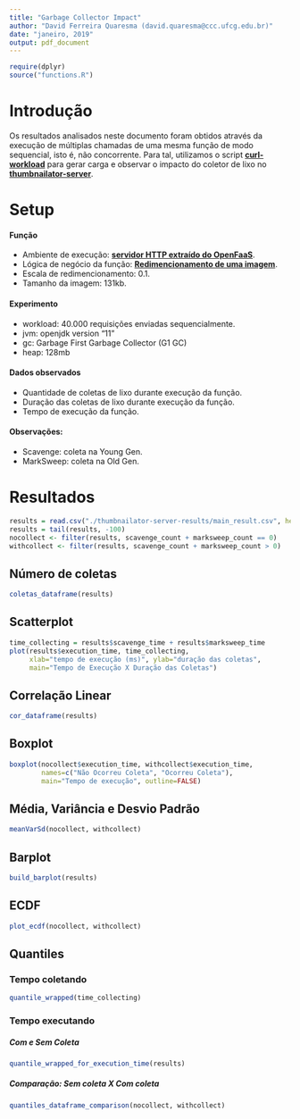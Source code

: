 ```yaml
---
title: "Garbage Collector Impact"
author: "David Ferreira Quaresma (david.quaresma@ccc.ufcg.edu.br)"
date: "janeiro, 2019"
output: pdf_document
---
```


```r
require(dplyr)
source("functions.R")
```

# Introdução
Os resultados analisados neste documento foram obtidos através da execução de múltiplas chamadas de uma mesma função de modo sequencial, isto é, não concorrente. Para tal, utilizamos o script [**curl-workload**](https://github.com/dfquaresma/pibic-faas/blob/master/analysis/curl-workload.sh) para gerar carga e observar o impacto do coletor de lixo no [**thumbnailator-server**](https://github.com/dfquaresma/pibic-faas/tree/master/functions/thumbnailator/thumbnailator-server-maven).

# Setup

#### Função 
- Ambiente de execução: [**servidor HTTP extraído do OpenFaaS**](https://github.com/dfquaresma/pibic-faas/blob/master/functions/thumbnailator/thumbnailator-server-maven/src/main/java/com/thumbnailator/server/App.java).
- Lógica de negócio da função: [**Redimencionamento de uma imagem**](https://github.com/dfquaresma/pibic-faas/blob/master/functions/thumbnailator/thumbnailator-server-maven/src/main/java/com/thumbnailator/function/Handler.java).
- Escala de redimencionamento: 0.1.
- Tamanho da imagem: 131kb.

#### Experimento
- workload: 40.000 requisições enviadas sequencialmente.
- jvm: openjdk version "11"
- gc:  Garbage First Garbage Collector (G1 GC) 
- heap: 128mb

#### Dados observados 
- Quantidade de coletas de lixo durante execução da função.
- Duração das coletas de lixo durante execução da função.
- Tempo de execução da função.

#### Observações:
- Scavenge: coleta na Young Gen.
- MarkSweep: coleta na Old Gen.

# Resultados
```r
results = read.csv("./thumbnailator-server-results/main_result.csv", header=T, dec=".")
results = tail(results, -100)
nocollect <- filter(results, scavenge_count + marksweep_count == 0)
withcollect <- filter(results, scavenge_count + marksweep_count > 0)
```

## Número de coletas
```r
coletas_dataframe(results)
```

## Scatterplot
```r
time_collecting = results$scavenge_time + results$marksweep_time
plot(results$execution_time, time_collecting,
     xlab="tempo de execução (ms)", ylab="duração das coletas",
     main="Tempo de Execução X Duração das Coletas")
```

## Correlação Linear
```r
cor_dataframe(results)
```

## Boxplot
```r
boxplot(nocollect$execution_time, withcollect$execution_time,
        names=c("Não Ocorreu Coleta", "Ocorreu Coleta"),
        main="Tempo de execução", outline=FALSE)
```

## Média, Variância e Desvio Padrão
```r
meanVarSd(nocollect, withcollect)
```

## Barplot
```r
build_barplot(results)
```

## ECDF
```r
plot_ecdf(nocollect, withcollect)
```

## Quantiles
### Tempo coletando
```r
quantile_wrapped(time_collecting)
```
### Tempo executando 
##### Com e Sem Coleta
```r
quantile_wrapped_for_execution_time(results)
```
##### Comparação: Sem coleta X Com coleta
```r
quantiles_dataframe_comparison(nocollect, withcollect)
```
